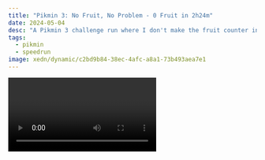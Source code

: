```yaml
---
title: "Pikmin 3: No Fruit, No Problem - 0 Fruit in 2h24m"
date: 2024-05-04
desc: "A Pikmin 3 challenge run where I don't make the fruit counter increase."
tags:
  - pikmin
  - speedrun
image: xedn/dynamic/c2bd9b84-38ec-4afc-a8a1-73b493aea7e1
---
```


<Video path="video/2024/pikmin-3-0-fruit/2" />

Recently I saw [@TheBacklogs](https://www.youtube.com/channel/UC6LBo0GXFaUtf-mWccqfw-w) do a Pikmin 3 challenge run where they collected 0 fruit to beat the game. I thought I could do better, so I beat it in 2 hours 24 minutes.

Full run without commentary: https://youtu.be/nHFIn74-mLk <br />
[@TheBacklogs](https://www.youtube.com/channel/UC6LBo0GXFaUtf-mWccqfw-w)' run: https://youtu.be/eSEUdgVX7o4 <br />
My website: https://xeiaso.net <br />
My Mastodon: https://pony.social/@cadey <br />
My Youtube: https://youtube.com/@Cadey <br />
YouTube version: https://youtu.be/HVkoPhpzpeM <br />

---

Pikmin 3 is a simple game. You start out crashing on a ship, find your friends, collect pikmin types to get past puzzles, and most importantly you collect fruit to save your home planet Koppai from its impending doom.

However, due to some interesting implementation on Nintendo's part, it's actually possible to complete the game without collecting any fruit...

...asterisk.

Pikmin is a series of real-time strategy envrionmental puzzle games made by Nintendo. It's kind of annoyingly hard to describe the Pikmin series in a single word. It's a combination of the high points of Age of Empires and Super Metroid. You control swarms of units to get past lock-and-key puzzles.

However, in Pikmin 3 you're on a strict time limit. Your captains need fruit juice to live. You harvest fruit juice from the fruit you collect to save Koppai. And yet, you can beat the game and leave the planet and doom your planet to starve.

Today I'm going to talk about how I beat Pikmin 3 Delu on easy mode in 2 hours 24 minutes with zero fruit collected.

I was inspired to do this run after watching a video by The Backlogs where they managed to do pikmin 3 0 fruit in 15 in-game days. I think that they did a valiant effort, however as I was watching their video...

I thought I could do better.

If you want to watch the entire 2 hour run without commentary, the link is in the description.

So I started a new run, and got past day one where you get the red onion and 21 red pikmin. You build a bridge, push a box, break a wall, and blast off into the stratosphere for day two.

## Day Two

Day two is where things start to pick up. You land in the Garden of Hope because you find your crewmate Brittany's signals. There's just one problem, she's stuck behind a glass wall that your pikmin can't break. You need to get the Rock pikmin to break them.

So you do that, save Brittany, and break the glass wall by your base, so you can fight the Armored Mawdad to get the cell phone needed to get to the next area.

In my initial runs, this is where I had a lot of resets. The pathing for this is super tight. You need to have everything moving constantly. After about 15 resets, I think I found the path that works the most consistently. You need to speed your way to the rock pikmin but take care to NOT collect the adult bulborb for the red onion. The rock pikmin need that to make fighting the armored mawdad easier.

Once you have the bridge built, have Aleph and Brittany race over to the boss and fight it. When fighting the armored mawdad, make sure to break its jaws. This makes it unable to kill any of your pikmin. If you lose more than 10 pikmin, you need to restart the day because you won't have enough for the later days. Other than that, it's almost free. Have your rock pikmin focus on the last bit of the tail so your reds can seal the deal. It's all easy from there.

Blast off once you get the phone and head to get Charlie.

## Day Three

Today you need to collect Charlie, but first you have a detour to get the Yellow pikmin. Collect all the pikmin you can, they are invaluable.

However we run into the first barrier of the run. We run out of food. Like I said earlier, your crew needs fruit juice to live, but we're not allowed to collect any fruit, right?

Here's the asterisk in this run, there's a way to collect fruit without making the fruit counter increase. It's all thanks to the fact that Pikmin 3 has multi-part fruit. The fruit isn't considered "collected" until all of the parts are collected. This means you can collect all the fruit you want just as long as you don't collect the last part.

In this stage there's two sets of grapes and a kiwi that are on the critical path to Charlie. The grapes are the sketchy one because you need to collect exactly nineteen of them. Station one of your captains at the base, listen for the sound of fruit being collected, and whistle the pikmin after they leave to go back to the stem. With that and the kiwi, you should have about 3 days of juice.

Kill the boss, save Charlie, onward and upwards!

## Day Four

Day 4 is the last day you need to collect any fruit. It's also when you fight one of my favorite bosses in the game: the sandbelching meerslug.

When you trim all the fat, this day is really easy. Throw your friends up the ledge, kill the beetle larva, push the bag down, then switch out all your pikmin for reds. Fight the boss, appreciate their terrain deformation tech (seriously, Pikmin 3 is one of the most gorgeous games Nintendo has ever made), kill the boss, collect the watermelon parts save that last one, and then you're done.

In my run I collected the starfruit in the area, but you don't need it to have enough juice to beat the game.

Now, onto the Twilight River!

## Day 5

This day sucks so much. It's easily the point where I reset the most in all of my practice and PB runs. The timing for everything is ridiculously tight. Start by ditching your friends and grabbing 20 rocks and 30 yellows. Run past the pink onion cutscene trigger and head over the river. At the same time, have Brittany grab 30 yellows and auto-walk towards the electric gate. Have Charlie do the same with 20 rocks. Navigate Brittany into the cave and bridge the electric gap. Once you get past the cutscene and whistle back all your guys, have her auto-walk towards the pile of bridge parts. Switch to Charlie. Have charlie take out the blowhog near the cave and the joustmite near the base. Return charlie to the onion and put away his rocks. The wall near Aleph will be done and all of the rocks will be waiting where the bridge parts were originally, grab both sets and kill the wollyhop with a shower of rocks. Throw five rock pikmin on the spicy berry plant and have your yellows grab the bridge parts. Have the remaining rock pikmin join Charlie at the onion.

Throw a rock at the spider on the web, throw a buddy at the onion, and then grow your stock of wing pikmin to 40. Send your buddies down the river with 50 yellows and 10 rocks. They'll need to break down walls and pave the way for Louie to come back later. The routing for getting the bridge built is really tight, but if you put 6 wings on one pile, 5 wings on another, and the rest on the last one you can just barely make it in time.

Assemble everyone and then you're onto the scornet maestro. If you have about 40 wing pikmin for the boss fight, you should be fine. If you don't, it'll be more annoying and waste time that you desperately need to get Louie back to the ship. Don't bother picking up the bodies, focus purely on Louie. Once Louie is halfway towards the gate, put 20 wing pikmin on the scornet majestro body. Spicy sprays will help you here, but it's really a race against the clock no matter what you do. If you get lucky, the wing pikmin get bigger numbers, if you don't it's no big deal. Once Louie is in the ship, you can move onto the next day where you best the Quaggled Mireclops.

## Day 6

All that's left are the blue pikmin now. Louie stole all our food, but even without that food you can still technically beat the game. Get the blue pikmin, use wing pikmin to beat up a boss, grab the parts of the platform, and leave 10 wing pikmin near the bridge. They will bring back Louie when you beat the boss. Otherwise you want 20 rocks, and the rest should be blues. The dead bodies you pile up will more than supply all the blues you'll need for the rest of the run. The mireclops is an easy fight, especially thanks to all of the spicy spray you built up yesterday. Don't worry too much about losses unless it's rock losses before you break the crystal. Lose all your rocks before that? Restart.

Otherwise just drag Louie back to the ship, get everyone in your party, and end the day. Now all that's left is the final boss.

## Day 7

The game is almost over and you no longer need to worry about anything but finishing this maze. Throw 10 wing pikmin on Brittany and have her run circles around the maze. Blow up walls and make your way through the maze. All that's left is the final boss.

Station one of the captains at the onion and slowly whittle it down. Victory is easy from here.

## Analyzing the run

If I were to improve this run, here's what I'd improve:

- I'd probably avoid getting that second group of grapes, it's probably not needed to finish the run.
- I'd avoid all of the resets needed on the 5th day. In my practice runs, the 5th day took most of my routing and resets.
- I might have put some yellow pikmin on the spicy spray on day 5, that would make them collect it faster. At the same time though, most of the time for those rock pikmin was them waiting on more berries to grow.
- There's probably a lot of out-of-bounds strategies I could employ, but I don't like doing them so I didn't use them. I'd imagine that the best runs for this category would use them extensively.

Overall, I'm very happy with this run. I thought it was jus a meme run at first, but it's actually surprising at how completable the game is without collecting any fruit...

...asterisk.

Extra thanks to my Patrons! I've been playing with new tools, equipment, and camera tricks. I'm getting a lot more comfortable shooting video in manual and I'm starting to totally remove autofocus from my video and photography workflows. I want to also thank my patrons for sticking with me during my bout with writer's block. Specifically, I want to thank:

- Burstniart
- Eval Wies
- Luis Bruno
- Marcus Weiner
- Lily Ballard
- dude

for sponsoring me at the $10 tier or above. I also want to thank everyone else that supports me.

Other than that, have a good day, make sure to like that subscribe button and stay hydrated!
